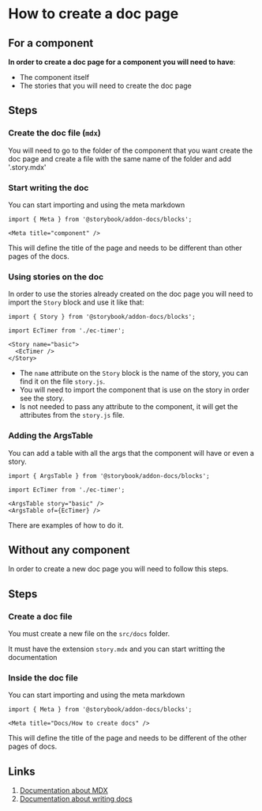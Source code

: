 
<Meta title="Docs/How to create docs" />

# How to create a doc page

## For a component

__In order to create a doc page for a component you will need to have__:

* The component itself
* The stories that you will need to create the doc page

## **Steps**

### Create the doc file (`mdx`)

You will need to go to the folder of the component that you want create the doc page and create a file with the same name of the folder
and add '.story.mdx'


### Start writing the doc

You can start importing and using the meta markdown
```
import { Meta } from '@storybook/addon-docs/blocks';

<Meta title="component" />
```
This will define the title of the page and needs to be different than other pages of the docs.

### Using stories on the doc

In order to use the stories already created on the doc page you will need to import the `Story` block and use it like that:
```
import { Story } from '@storybook/addon-docs/blocks';

import EcTimer from './ec-timer';

<Story name="basic">
  <EcTimer />
</Story>
```

  - The `name` attribute on the `Story` block is the name of the story, you can find it on the file `story.js`.
  - You will need to import the component that is use on the story in order see the story.
  - Is not needed to pass any attribute to the component, it will get the attributes from the `story.js` file.

### Adding the ArgsTable

You can add a table with all the args that the component will have or even a story.

```
import { ArgsTable } from '@storybook/addon-docs/blocks';

import EcTimer from './ec-timer';

<ArgsTable story="basic" />
<ArgsTable of={EcTimer} />
```

There are examples of how to do it.

## Without any component

In order to create a new doc page you will need to follow this steps.

## Steps

### Create a doc file

You must create a new file on the `src/docs` folder.

It must have the extension `story.mdx` and you can start writting the documentation


### Inside the doc file

You can start importing and using the meta markdown
```
import { Meta } from '@storybook/addon-docs/blocks';

<Meta title="Docs/How to create docs" />
```
This will define the title of the page and needs to be different of the other pages of docs.


## Links

1. [Documentation about MDX](https://guides.github.com/features/mastering-markdown/)
2. [Documentation about writing docs](https://storybook.js.org/docs/react/writing-docs/introduction)